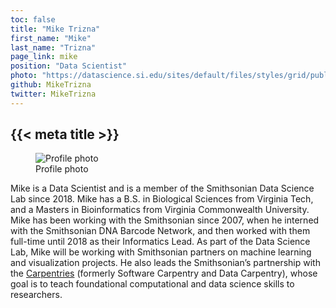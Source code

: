 ```yaml
---
toc: false
title: "Mike Trizna"
first_name: "Mike"
last_name: "Trizna"
page_link: mike
position: "Data Scientist"
photo: "https://datascience.si.edu/sites/default/files/styles/grid/public/pictures/people/profile_pic.jpg"
github: MikeTrizna
twitter: MikeTrizna
---
```


## {{< meta title >}}

![Profile photo]({{< meta photo >}}){fig-align="left"}

Mike is a Data Scientist and is a member of the Smithsonian Data Science Lab since 2018. Mike has a B.S. in Biological Sciences from Virginia Tech, and a Masters in Bioinformatics from Virginia Commonwealth University. Mike has been working with the Smithsonian since 2007, when he interned with the Smithsonian DNA Barcode Network, and then worked with them full-time until 2018 as their Informatics Lead. As part of the Data Science Lab, Mike will be working with Smithsonian partners on machine learning and visualization projects. He also leads the Smithsonian's partnership with the [Carpentries](https://carpentries.org/) (formerly Software Carpentry and Data Carpentry), whose goal is to teach foundational computational and data science skills to researchers.